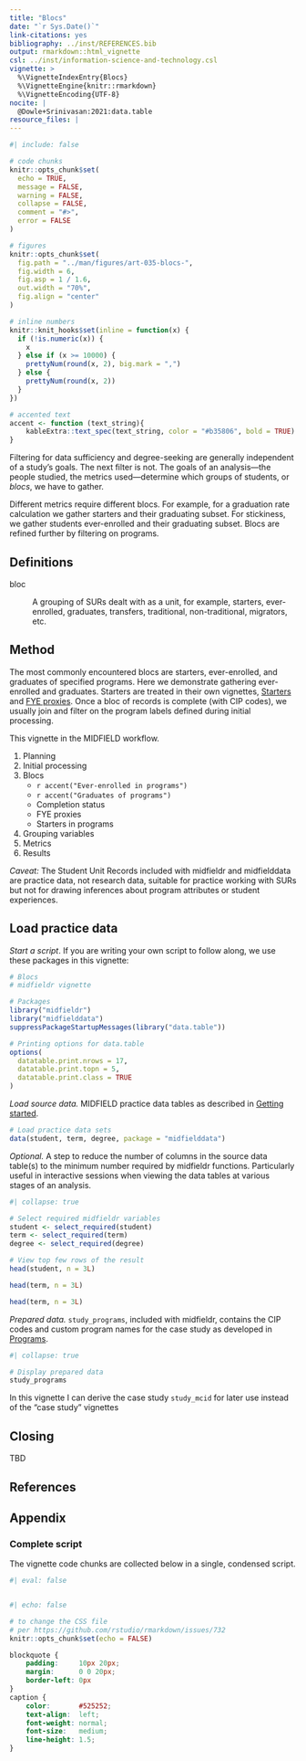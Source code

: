 ```yaml
---
title: "Blocs"
date: "`r Sys.Date()`"
link-citations: yes
bibliography: ../inst/REFERENCES.bib
output: rmarkdown::html_vignette
csl: ../inst/information-science-and-technology.csl
vignette: >
  %\VignetteIndexEntry{Blocs}
  %\VignetteEngine{knitr::rmarkdown}
  %\VignetteEncoding{UTF-8}
nocite: |
  @Dowle+Srinivasan:2021:data.table
resource_files: |
---
```


```r
#| include: false

# code chunks
knitr::opts_chunk$set(
  echo = TRUE,
  message = FALSE,
  warning = FALSE,
  collapse = FALSE,
  comment = "#>",
  error = FALSE
)

# figures
knitr::opts_chunk$set(
  fig.path = "../man/figures/art-035-blocs-",
  fig.width = 6,
  fig.asp = 1 / 1.6,
  out.width = "70%",
  fig.align = "center"
)

# inline numbers
knitr::knit_hooks$set(inline = function(x) {
  if (!is.numeric(x)) {
    x
  } else if (x >= 10000) {
    prettyNum(round(x, 2), big.mark = ",")
  } else {
    prettyNum(round(x, 2))
  }
})

# accented text
accent <- function (text_string){
    kableExtra::text_spec(text_string, color = "#b35806", bold = TRUE)
}
```


Filtering for data sufficiency and degree-seeking are generally independent of a study's goals. The next filter is not. The goals of an analysis---the people studied, the metrics used---determine which groups of students, or *blocs*, we have to gather. 

Different metrics require different blocs. For example, for a graduation rate calculation we gather starters and their graduating subset. For stickiness, we gather students ever-enrolled and their graduating subset. Blocs are refined further by filtering on programs. 


## Definitions

bloc

: A grouping of SURs dealt with as a unit, for example, starters, ever-enrolled, graduates, transfers, traditional, non-traditional, migrators, etc. 



## Method

The most commonly encountered blocs are starters, ever-enrolled, and graduates of specified programs. Here we demonstrate gathering ever-enrolled and graduates. Starters are treated in their own vignettes, [Starters](art-080-starters.html) and [FYE proxies](art-070-fye-proxies.html). Once a bloc of records is complete (with CIP codes), we usually join and filter on the program labels defined during initial processing. 

This vignette in the MIDFIELD workflow. 

1. Planning  
1. Initial processing  
1. Blocs  
    - `r accent("Ever-enrolled in programs")`
    - `r accent("Graduates of programs")`
    - Completion status  
    - FYE proxies 
    - Starters in programs
1. Grouping variables  
1. Metrics  
1. Results  

*Caveat:* The Student Unit Records included with midfieldr and midfielddata are practice data, not research data, suitable for practice working with SURs but not for drawing inferences about program attributes or student experiences.




## Load practice data

*Start a script*. If you are writing your own script to follow along, we use these packages in this vignette:

```r
# Blocs
# midfieldr vignette

# Packages
library("midfieldr")
library("midfielddata")
suppressPackageStartupMessages(library("data.table"))

# Printing options for data.table
options(
  datatable.print.nrows = 17,
  datatable.print.topn = 5,
  datatable.print.class = TRUE
)
```

*Load source data.* MIDFIELD practice data tables as described in [Getting started](art-000-getting-started.html).

```r
# Load practice data sets
data(student, term, degree, package = "midfielddata")
```

*Optional.* A step to reduce the number of columns in the source data table(s) to the minimum number required by midfieldr functions. Particularly useful in interactive sessions when viewing the data tables at various stages of an analysis. 

```r
#| collapse: true

# Select required midfieldr variables
student <- select_required(student)
term <- select_required(term)
degree <- select_required(degree)

# View top few rows of the result
head(student, n = 3L)

head(term, n = 3L)

head(term, n = 3L)
```

*Prepared data.* `study_programs`, included with midfieldr, contains the CIP codes and custom program names for the case study as developed in [Programs](art-030-programs.html#case-study).

```r
#| collapse: true

# Display prepared data
study_programs
```


In this vignette I can derive the case study `study_mcid` for later use instead of the "case study" vignettes


## Closing

TBD






## References

<div id="refs"></div>






## Appendix

### Complete script

The vignette code chunks are collected below in a single, condensed script.  

```r
#| eval: false



```


```r
#| echo: false

# to change the CSS file
# per https://github.com/rstudio/rmarkdown/issues/732
knitr::opts_chunk$set(echo = FALSE)
```

```css
blockquote {
    padding:     10px 20px;
    margin:      0 0 20px;
    border-left: 0px
}
caption {
    color:       #525252;
    text-align:  left;
    font-weight: normal;
    font-size:   medium;
    line-height: 1.5;
}
```

